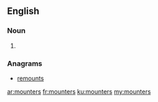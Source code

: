 ==English==

===Noun===
{{head|en|plural}}

# {{plural of|mounter|lang=en|nocat=1}}

===Anagrams===
* [[remounts#English|remounts]]

[[ar:mounters]]
[[fr:mounters]]
[[ku:mounters]]
[[my:mounters]]